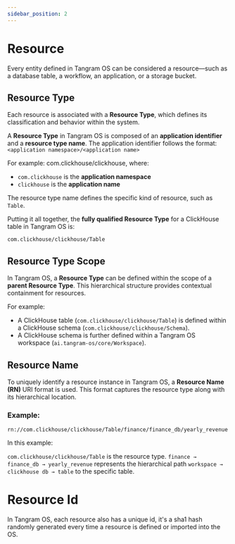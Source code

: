 ```yaml
---
sidebar_position: 2
---
```



# Resource

Every entity defined in Tangram OS can be considered a resource—such as a database table, a workflow, an application, or a storage bucket.

## Resource Type
Each resource is associated with a **Resource Type**, which defines its classification and behavior within the system.

A **Resource Type** in Tangram OS is composed of an **application identifier** and a **resource type name**.
The application identifier follows the format:
`<application namespace>/<application name>`

For example: com.clickhouse/clickhouse, where:

- `com.clickhouse` is the **application namespace**
- `clickhouse` is the **application name**

The resource type name defines the specific kind of resource, such as `Table`.

Putting it all together, the **fully qualified Resource Type** for a ClickHouse table in Tangram OS is:
```
com.clickhouse/clickhouse/Table
```


## Resource Type Scope

In Tangram OS, a **Resource Type** can be defined within the scope of a **parent Resource Type**. This hierarchical structure provides contextual containment for resources.

For example:
- A ClickHouse table (`com.clickhouse/clickhouse/Table`) is defined within a ClickHouse schema (`com.clickhouse/clickhouse/Schema`).
- A ClickHouse schema is further defined within a Tangram OS workspace (`ai.tangram-os/core/Workspace`).

## Resource Name
To uniquely identify a resource instance in Tangram OS, a **Resource Name (RN)** URI format is used. This format captures the resource type along with its hierarchical location.

### Example:

```text
rn://com.clickhouse/clickhouse/Table/finance/finance_db/yearly_revenue
```

In this example:

`com.clickhouse/clickhouse/Table` is the resource type.
`finance → finance_db → yearly_revenue` represents the hierarchical path `workspace → clickhouse db → table` to the specific table.


# Resource Id

In Tangram OS, each resource also has a unique id, it's a sha1 hash randomly generated every time a resource is defined or imported into the OS.
